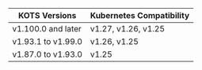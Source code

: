 | KOTS Versions      | Kubernetes Compatibility  |
|--------------------|---------------------------|
| v1.100.0 and later  | v1.27, v1.26, v1.25        |
| v1.93.1 to v1.99.0  | v1.26, v1.25        |
| v1.87.0 to v1.93.0   | v1.25               |
